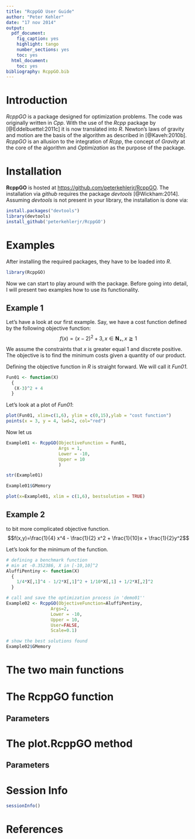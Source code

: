```yaml
---
title: "RcppGO User Guide"
author: "Peter Kehler"
date: "17 nov 2014"
output:
  pdf_document:
    fig_caption: yes
    highlight: tango
    number_sections: yes
    toc: yes
  html_document:
    toc: yes
bibliography: RcppGO.bib
---
```


# Introduction
_RcppGO_ is a package designed for optimization problems. The code was originally written in _Cpp_. With the use of the _Rcpp_ package by [@Eddelbuettel:2011c] it is now translated into _R_. Newton's laws of gravity and motion are the basis of the algorithm as described in [@Kaveh:2010b]. _RcppGO_ is an allusion to the integration of _Rcpp_, the concept of _Gravity_ at the core of the algorithm and _Optimization_ as the purpose of the package.


# Installation
**RcppGO** is hosted at [https://github.com/peterkehlerjr/RcppGO](https://github.com/peterkehlerjr/RcppGO). The installation via _github_ requires the package _devtools_ [@Wickham:2014]. 
Assuming _devtools_ is not present in your library, the installation is done via:
```r
install.packages("devtools")
library(devtools)
install_github('peterkehlerjr/RcppGO')
```

# Examples
After installing the required packages, they have to be loaded into _R_. 

```r
library(RcppGO)
```
Now we can start to play around with the package. Before going into detail, I will present two examples how to use its functionality.

## Example 1
Let's have a look at our first example. Say, we have a cost function defined by the following objective function:
$$f(x) = (x-2)^2 + 3, x \in  \mathbf{N}_{+} ,  x  \geqq 1 $$
We assume the constraints that $x$ is greater equal 1 and discrete positive. The objective is to find the minimum costs given a quantity of our product. 


Defining the objective function in _R_ is straight forward. We will call it _Fun01_.
```r
Fun01 <- function(X)
  {
   (X-3)^2 + 4
  }
```

Let's look at a plot of _Fun01_:

```r
plot(Fun01, xlim=c(1,6), ylim = c(0,15),ylab = "cost function")
points(x = 3, y = 4, lwd=2, col="red")
```


Now let us 
```r
Example01 <- RcppGO(ObjectiveFunction = Fun01, 
                    Args = 1, 
                    Lower = -10, 
                    Upper = 10
                    )
```



```r
str(Example01)
```



```r
Example01$GMemory
```


```r
plot(x=Example01, xlim = c(1,6), bestsolution = TRUE)
```


## Example 2
 to bit more complicated objective function.
$$f(x,y)=\frac{1}{4} x^4 - \frac{1}{2} x^2 + \frac{1}{10}x + \frac{1}{2}y^2$$


Let's look for the minimum of the function. 


```r
# defining a benchmark function
# min at -0.352386, X in [-10,10]^2
AluffiPentiny <- function(X)
  {
    1/4*X[,1]^4 - 1/2*X[,1]^2 + 1/10*X[,1] + 1/2*X[,2]^2
  }
```


```r

# call and save the optimization process in 'demo01''
Example02 <- RcppGO(ObjectiveFunction=AluffiPentiny,
                 Args=2,
                 Lower = -10,
                 Upper = 10,
                 User=FALSE,
                 Scale=0.1)

# show the best solutions found
Example02$GMemory
```






# The two main functions

# The RcppGO function
## Parameters

# The plot.RcppGO method
## Parameters

# Session Info
```r
sessionInfo()
```
# References


